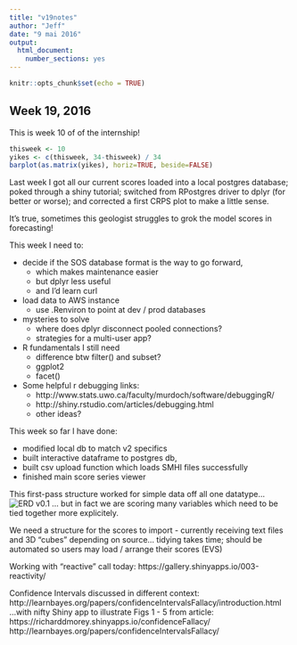 ```yaml
---
title: "v19notes"
author: "Jeff"
date: "9 mai 2016"
output: 
  html_document: 
    number_sections: yes
---
```


```r
knitr::opts_chunk$set(echo = TRUE)
```


## Week 19, 2016
This is week 10 of   of the internship!

```r
thisweek <- 10
yikes <- c(thisweek, 34-thisweek) / 34
barplot(as.matrix(yikes), horiz=TRUE, beside=FALSE)
```

Last week I got all our current scores loaded into a local postgres database; poked through a shiny tutorial; switched from RPostgres driver to dplyr (for better or worse); and corrected a first CRPS plot to make a little sense.

It's true, sometimes this geologist struggles to grok the model scores in forecasting!

This week I need to:

* decide if the SOS database format is the way to go forward,
    + which makes maintenance easier
    + but dplyr less useful
    + and I'd learn curl
* load data to AWS instance
    + use .Renviron to point at dev / prod databases
* mysteries to solve
    + where does dplyr disconnect pooled connections?
    + strategies for a multi-user app?
* R fundamentals I still need
    + difference btw filter() and subset?
    + ggplot2
    + facet()
* Some helpful r debugging links:
    + http://www.stats.uwo.ca/faculty/murdoch/software/debuggingR/
    + http://shiny.rstudio.com/articles/debugging.html
    + other ideas?
    
This week so far I have done:

* modified local db to match v2 specifics
* built interactive dataframe to postgres db,
* built csv upload function which loads SMHI files successfully
* finished main score series viewer

This first-pass structure worked for simple data off all one datatype...
![ERD v0.1](C:\Users\jeffrey.norville\Documents\VerificationScorecard\ERDv001.png)
... but in fact we are scoring many variables which need to be tied together more explicitely.




We need a structure for the scores to import - currently receiving text files and 3D "cubes" depending on source... tidying takes time; should be automated so users may load / arrange their scores (EVS)

Working with "reactive" call today:
https://gallery.shinyapps.io/003-reactivity/

Confidence Intervals discussed in different context:
http://learnbayes.org/papers/confidenceIntervalsFallacy/introduction.html
...with nifty Shiny app to illustrate Figs 1 - 5 from article:
https://richarddmorey.shinyapps.io/confidenceFallacy/
http://learnbayes.org/papers/confidenceIntervalsFallacy/

